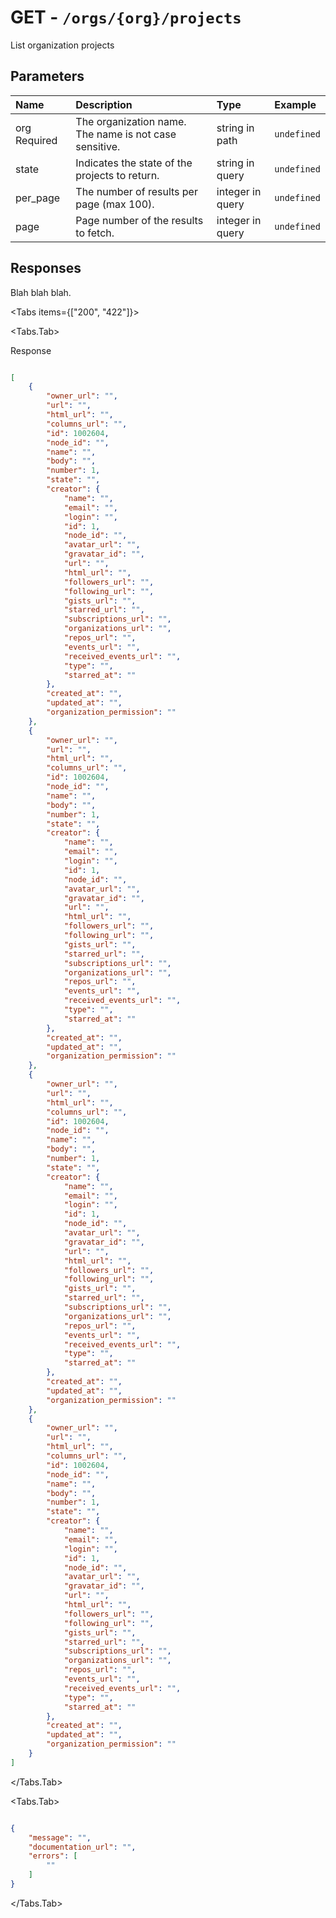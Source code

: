 
# GET - `/orgs/{org}/projects`

List organization projects

## Parameters

| Name | Description | Type | Example |
| :---- | :---- | :---- | :---- |
| org <span class="bg-blue-100 text-blue-800 text-xs font-medium me-2 px-2.5 py-0.5 rounded dark:bg-blue-900 dark:text-blue-300">Required</span> | The organization name. The name is not case sensitive. | string in path | `undefined` |
| state  | Indicates the state of the projects to return. | string in query | `undefined` |
| per_page  | The number of results per page (max 100). | integer in query | `undefined` |
| page  | Page number of the results to fetch. | integer in query | `undefined` |

## Responses

Blah blah blah.

<Tabs items={["200", "422"]}>

<Tabs.Tab>

Response

```json

[
    {
        "owner_url": "",
        "url": "",
        "html_url": "",
        "columns_url": "",
        "id": 1002604,
        "node_id": "",
        "name": "",
        "body": "",
        "number": 1,
        "state": "",
        "creator": {
            "name": "",
            "email": "",
            "login": "",
            "id": 1,
            "node_id": "",
            "avatar_url": "",
            "gravatar_id": "",
            "url": "",
            "html_url": "",
            "followers_url": "",
            "following_url": "",
            "gists_url": "",
            "starred_url": "",
            "subscriptions_url": "",
            "organizations_url": "",
            "repos_url": "",
            "events_url": "",
            "received_events_url": "",
            "type": "",
            "starred_at": ""
        },
        "created_at": "",
        "updated_at": "",
        "organization_permission": ""
    },
    {
        "owner_url": "",
        "url": "",
        "html_url": "",
        "columns_url": "",
        "id": 1002604,
        "node_id": "",
        "name": "",
        "body": "",
        "number": 1,
        "state": "",
        "creator": {
            "name": "",
            "email": "",
            "login": "",
            "id": 1,
            "node_id": "",
            "avatar_url": "",
            "gravatar_id": "",
            "url": "",
            "html_url": "",
            "followers_url": "",
            "following_url": "",
            "gists_url": "",
            "starred_url": "",
            "subscriptions_url": "",
            "organizations_url": "",
            "repos_url": "",
            "events_url": "",
            "received_events_url": "",
            "type": "",
            "starred_at": ""
        },
        "created_at": "",
        "updated_at": "",
        "organization_permission": ""
    },
    {
        "owner_url": "",
        "url": "",
        "html_url": "",
        "columns_url": "",
        "id": 1002604,
        "node_id": "",
        "name": "",
        "body": "",
        "number": 1,
        "state": "",
        "creator": {
            "name": "",
            "email": "",
            "login": "",
            "id": 1,
            "node_id": "",
            "avatar_url": "",
            "gravatar_id": "",
            "url": "",
            "html_url": "",
            "followers_url": "",
            "following_url": "",
            "gists_url": "",
            "starred_url": "",
            "subscriptions_url": "",
            "organizations_url": "",
            "repos_url": "",
            "events_url": "",
            "received_events_url": "",
            "type": "",
            "starred_at": ""
        },
        "created_at": "",
        "updated_at": "",
        "organization_permission": ""
    },
    {
        "owner_url": "",
        "url": "",
        "html_url": "",
        "columns_url": "",
        "id": 1002604,
        "node_id": "",
        "name": "",
        "body": "",
        "number": 1,
        "state": "",
        "creator": {
            "name": "",
            "email": "",
            "login": "",
            "id": 1,
            "node_id": "",
            "avatar_url": "",
            "gravatar_id": "",
            "url": "",
            "html_url": "",
            "followers_url": "",
            "following_url": "",
            "gists_url": "",
            "starred_url": "",
            "subscriptions_url": "",
            "organizations_url": "",
            "repos_url": "",
            "events_url": "",
            "received_events_url": "",
            "type": "",
            "starred_at": ""
        },
        "created_at": "",
        "updated_at": "",
        "organization_permission": ""
    }
]

```

</Tabs.Tab>

<Tabs.Tab>



```json

{
    "message": "",
    "documentation_url": "",
    "errors": [
        ""
    ]
}

```

</Tabs.Tab>

</Tabs>